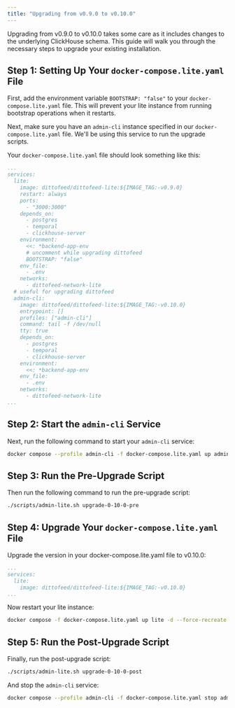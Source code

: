 ```yaml
---
title: "Upgrading from v0.9.0 to v0.10.0"
---
```


Upgrading from v0.9.0 to v0.10.0 takes some care as it includes changes to the underlying ClickHouse schema. This guide will walk you through the necessary steps to upgrade your existing installation.

## Step 1: Setting Up Your `docker-compose.lite.yaml` File

First, add the environment variable `BOOTSTRAP: "false"` to your `docker-compose.lite.yaml` file. This will prevent your lite instance from running bootstrap operations when it restarts. 

Next, make sure you have an `admin-cli` instance specified in our `docker-compose.lite.yaml` file. We'll be using this service to run the upgrade scripts.

Your `docker-compose.lite.yaml` file should look something like this:

```yaml
...
services:
  lite:
    image: dittofeed/dittofeed-lite:${IMAGE_TAG:-v0.9.0}
    restart: always
    ports:
      - "3000:3000"
    depends_on:
      - postgres
      - temporal
      - clickhouse-server
    environment:
      <<: *backend-app-env
      # uncomment while upgrading dittofeed
      BOOTSTRAP: "false"
    env_file:
      - .env
    networks:
      - dittofeed-network-lite
  # useful for upgrading dittofeed
  admin-cli:
    image: dittofeed/dittofeed-lite:${IMAGE_TAG:-v0.10.0}
    entrypoint: []
    profiles: ["admin-cli"]
    command: tail -f /dev/null
    tty: true
    depends_on:
      - postgres
      - temporal
      - clickhouse-server
    environment:
      <<: *backend-app-env
    env_file:
      - .env
    networks:
      - dittofeed-network-lite
...
```

## Step 2: Start the `admin-cli` Service

Next, run the following command to start your `admin-cli` service:

```bash
docker compose --profile admin-cli -f docker-compose.lite.yaml up admin-cli -d
```

## Step 3: Run the Pre-Upgrade Script

Then run the following command to run the pre-upgrade script:

```bash
./scripts/admin-lite.sh upgrade-0-10-0-pre
```

## Step 4: Upgrade Your `docker-compose.lite.yaml` File

Upgrade the version in your docker-compose.lite.yaml file to v0.10.0:

```yaml
...
services:
  lite:
    image: dittofeed/dittofeed-lite:${IMAGE_TAG:-v0.10.0}
...
```

Now restart your lite instance:

```bash
docker compose -f docker-compose.lite.yaml up lite -d --force-recreate
```

## Step 5: Run the Post-Upgrade Script

Finally, run the post-upgrade script:

```bash
./scripts/admin-lite.sh upgrade-0-10-0-post
```

And stop the `admin-cli` service:

```bash
docker compose --profile admin-cli -f docker-compose.lite.yaml stop admin-cli
```
